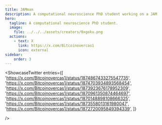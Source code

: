 ```yaml
---
title: JAMman
description: A computational neuroscience PhD student working on a JAM implementation in Python.
hero:
  tagline: A computational neuroscience PhD student.
  image: 
    file: ../../../assets/creators/0xgoku.png
  actions:
    - text: X
      link: https://x.com/Bitcoinovercas1
      icon: external
sidebar:
    order: 3
---
```



<ShowcaseTwitter
  entries={[
    'https://x.com/Bitcoinovercas1/status/1874867433275547735',
    'https://x.com/Bitcoinovercas1/status/1874703934893568454',
    'https://x.com/Bitcoinovercas1/status/1873923676178952309',
    'https://x.com/Bitcoinovercas1/status/1870961350874464697',
    'https://x.com/Bitcoinovercas1/status/1870148898108666325',
    'https://x.com/Bitcoinovercas1/status/1873558013161980047',
    'https://x.com/Bitcoinovercas1/status/1872720095849394339',
  ]}

/>
 <script async src="https://platform.twitter.com/widgets.js" charset="utf-8"></script>